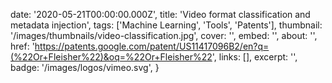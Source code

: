   date: '2020-05-21T00:00:00.000Z',
  title: 'Video format classification and metadata injection',
  tags: ['Machine Learning', 'Tools', 'Patents'],
  thumbnail: '/images/thumbnails/video-classification.jpg',
  cover: '',
  embed: '',
  about: '',
  href: 'https://patents.google.com/patent/US11417096B2/en?q=(%22Or+Fleisher%22)&oq=%22Or+Fleisher%22',
  links: [],
  excerpt: '',
  badge: '/images/logos/vimeo.svg',
}

